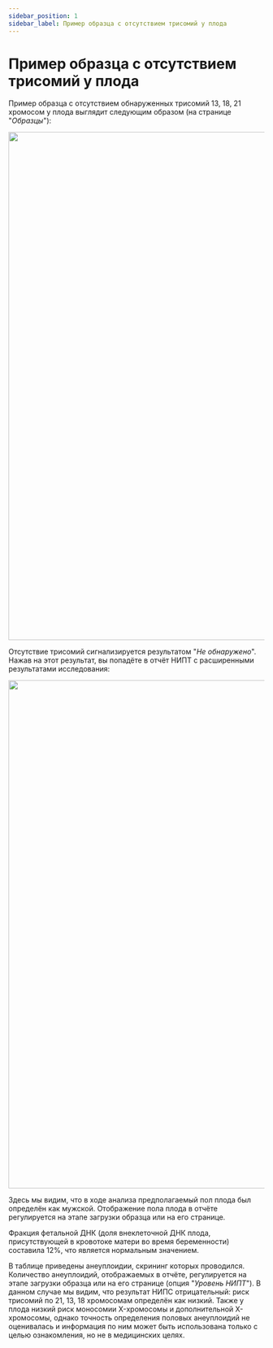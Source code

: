 ```yaml
---
sidebar_position: 1
sidebar_label: Пример образца с отсутствием трисомий у плода
---
```


# Пример образца с отсутствием трисомий у плода

Пример образца с отсутствием обнаруженных трисомий 13, 18, 21 хромосом у плода выглядит следующим
образом (на странице "*Образцы*"):

<p align="center">
<img src={require('/img/rus/38-main-page-normal-data-quality.png').default} width="1000"/>
</p>

Отсутствие трисомий сигнализируется результатом "*Не обнаружено*".
Нажав на этот результат, вы попадёте в отчёт НИПТ с расширенными результатами исследования:

<p align="center">
<img src={require('/img/rus/39-cnv-report-normal-quality-data.png').default} width="1000"/>
</p>

Здесь мы видим, что в ходе анализа предполагаемый пол плода был определён как мужской. Отображение пола
плода в отчёте регулируется на этапе загрузки образца или на его странице.

Фракция фетальной ДНК (доля внеклеточной ДНК плода, присутствующей в
кровотоке матери во время беременности) составила 12%, что является нормальным значением.

В таблице приведены анеуплоидии, скрининг которых проводился. Количество анеуплоидий, отображаемых в отчёте,
регулируется на этапе загрузки образца или на его странице (опция "*Уровень НИПТ*"). В данном случае мы видим,
что результат НИПС отрицательный: риск трисомий по 21, 13, 18 хромосомам определён как низкий. Также
у плода низкий риск моносомии X-хромосомы и дополнительной X-хромосомы, однако точность определения половых
анеуплоидий не оценивалась и информация по ним может быть использована только с целью ознакомления, но не в
медицинских целях.
